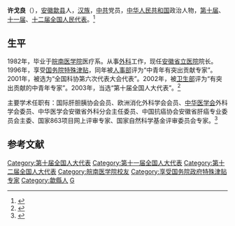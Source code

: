 '''许戈良'''（{{bd|1956年|10月11日}}），[[安徽省|安徽]][[歙县|歙县]]人，[[汉族|汉族]]，[[中共|中共]]党员，[[中华人民共和国|中华人民共和国]]政治人物，[[第十届全国人民代表大会代表名单|第十届]]、[[第十一届全国人民代表大会代表名单|十一届]]、[[第十二届全国人民代表大会代表名单|十二届全国人民代表]]。<ref>{{cite web|url=http://210.82.31.1:8084/delegate/viewDelegate.action?dbid=200812094728|title=代表信息－许戈良|publisher=全国人大信息中心|access-date=2017-09-29|archive-url=https://web.archive.org/web/20170929093122/http://www.npc.gov.cn/delegate/viewDelegate.action?dbid=200812094728|archive-date=2017-09-29|dead-url=yes}}</ref>

==生平==
1982年，毕业于[[皖南医学院|皖南医学院]]医疗系。从事[[外科|外科]]工作，现任[[安徽省立医院|安徽省立医院]]院长。1996年，享受[[国务院特殊津贴|国务院特殊津贴]]，同年被[[中华人民共和国人事部|人事部]]评为“中青年有突出贡献专家”。2001年，被选为“全国科协第六次代表大会代表”。2002年，被[[中华人民共和国卫生部|卫生部]]评为“有突出贡献的中青年专家”。2003年，当选“第十届全国人大代表”。<ref>{{cite news|url=http://china.cnr.cn/gdgg/20150312/t20150312_517979862.shtml|title=预告:代表委员做客《政务直通》谈如何打造健康中国|date=2015-03-12|publisher=央广网|accessdate=2017-09-29|archive-date=2017-09-29|archive-url=https://web.archive.org/web/20170929135346/http://china.cnr.cn/gdgg/20150312/t20150312_517979862.shtml|dead-url=no}}</ref>

主要学术任职有：国际肝胆胰协会会员、欧洲消化外科学会会员、[[中华医学会|中华医学会]]外科学会委员、中华医学会安徽省外科分会主任委员、中国抗癌协会安徽省肝癌专业委员会主委、国家863项目网上评审专家、国家自然科学基金评审委员会专家。<ref>{{cite web|url=http://www.ahslyy.com.cn/web/Content.aspx?chn=256&id=8713|title=院长、党委副书记：许戈良|date=2013-01-29|publisher=安徽省立医院|accessdate=2017-09-29|archive-date=2017-09-29|archive-url=https://web.archive.org/web/20170929092112/http://www.ahslyy.com.cn/web/Content.aspx?chn=256&id=8713|dead-url=no}}</ref>

== 参考文献 ==
{{reflist}}

{{Authority control}}
{{DEFAULTSORT:X}}
[[Category:第十届全国人大代表|Category:第十届全国人大代表]]
[[Category:第十一届全国人大代表|Category:第十一届全国人大代表]]
[[Category:第十二届全国人大代表|Category:第十二届全国人大代表]]
[[Category:皖南医学院校友|Category:皖南医学院校友]]
[[Category:享受国务院政府特殊津贴专家|Category:享受国务院政府特殊津贴专家]]
[[Category:歙縣人|Category:歙縣人]]
[[Category:許姓|G]]